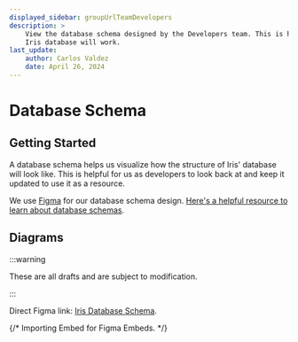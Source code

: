 ```yaml
---
displayed_sidebar: groupUrlTeamDevelopers
description: >
    View the database schema designed by the Developers team. This is how the
    Iris database will work.
last_update:
    author: Carlos Valdez
    date: April 26, 2024
---
```

# Database Schema

## Getting Started

A database schema helps us visualize how the structure of Iris' database
will look like. This is helpful for us as developers to look back at and keep it
updated to use it as a resource.

We use [Figma](https://figma.com/) for our database schema design. [Here's a
helpful resource to learn about database schemas](https://planetscale.com/blog/schema-design-101-relational-databases).

## Diagrams

:::warning

These are all drafts and are subject to modification.

:::

Direct Figma link: [Iris Database Schema](https://www.figma.com/file/l3jyoWmUKjsCxnlQ9M2dC5/).

{/* Importing Embed for Figma Embeds. */}

<Embed url="https://www.figma.com/file/l3jyoWmUKjsCxnlQ9M2dC5/" />

